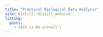 ```yaml
---
title: "Practical Biological Data Analysis"
site: distill::distill_website
listing:
  posts:
    - 2023-11-06-install-r
---
```

